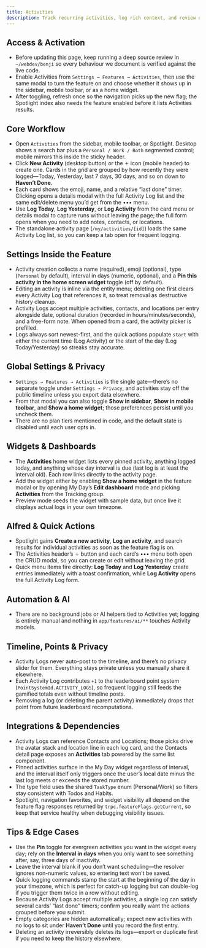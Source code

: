 ```yaml
---
title: Activities
description: Track recurring activities, log rich context, and review everything by recency
---
```


## Access & Activation

- Before updating this page, keep running a deep source review in `~/webdev/benji` so every behaviour we document is verified against the live code.
- Enable Activities from `Settings → Features → Activities`, then use the same modal to turn the feature on and choose whether it shows up in the sidebar, mobile toolbar, or as a home widget.
- After toggling, refresh once so the navigation picks up the new flag; the Spotlight index also needs the feature enabled before it lists Activities results.

## Core Workflow

- Open `Activities` from the sidebar, mobile toolbar, or Spotlight. Desktop shows a search bar plus a `Personal / Work / Both` segmented control; mobile mirrors this inside the sticky header.
- Click **New Activity** (desktop button) or the `＋` icon (mobile header) to create one. Cards in the grid are grouped by how recently they were logged—Today, Yesterday, last 7 days, 30 days, and so on down to **Haven’t Done**.
- Each card shows the emoji, name, and a relative “last done” timer. Clicking opens a details modal with the full Activity Log list and the same edit/delete menu you’d get from the ••• menu.
- Use **Log Today**, **Log Yesterday**, or **Log Activity** from the card menu or details modal to capture runs without leaving the page; the full form opens when you need to add notes, contacts, or locations.
- The standalone activity page (`/my/activities/[id]`) loads the same Activity Log list, so you can keep a tab open for frequent logging.

## Settings Inside the Feature

- Activity creation collects a name (required), emoji (optional), type (`Personal` by default), interval in days (numeric, optional), and a **Pin this activity in the home screen widget** toggle (off by default).
- Editing an activity is inline via the entity menu; deleting one first clears every Activity Log that references it, so treat removal as destructive history cleanup.
- Activity Logs accept multiple activities, contacts, and locations per entry alongside date, optional duration (recorded in hours/minutes/seconds), and a free-form note. When opened from a card, the activity picker is prefilled.
- Logs always sort newest-first, and the quick actions populate `start` with either the current time (Log Activity) or the start of the day (Log Today/Yesterday) so streaks stay accurate.

## Global Settings & Privacy

- `Settings → Features → Activities` is the single gate—there’s no separate toggle under `Settings → Privacy`, and activities stay off the public timeline unless you export data elsewhere.
- From that modal you can also toggle **Show in sidebar**, **Show in mobile toolbar**, and **Show a home widget**; those preferences persist until you uncheck them.
- There are no plan tiers mentioned in code, and the default state is disabled until each user opts in.

## Widgets & Dashboards

- The **Activities** home widget lists every pinned activity, anything logged today, and anything whose day interval is due (last log is at least the interval old). Each row links directly to the activity page.
- Add the widget either by enabling **Show a home widget** in the feature modal or by opening My Day’s **Edit dashboard** mode and picking **Activities** from the Tracking group.
- Preview mode seeds the widget with sample data, but once live it displays actual logs in your own timezone.

## Alfred & Quick Actions

- Spotlight gains **Create a new activity**, **Log an activity**, and search results for individual activities as soon as the feature flag is on.
- The Activities header’s `＋` button and each card’s ••• menu both open the CRUD modal, so you can create or edit without leaving the grid.
- Quick menu items fire directly: **Log Today** and **Log Yesterday** create entries immediately with a toast confirmation, while **Log Activity** opens the full Activity Log form.

## Automation & AI

- There are no background jobs or AI helpers tied to Activities yet; logging is entirely manual and nothing in `app/features/ai/**` touches Activity models.

## Timeline, Points & Privacy

- Activity Logs never auto-post to the timeline, and there’s no privacy slider for them. Everything stays private unless you manually share it elsewhere.
- Each Activity Log contributes `+1` to the leaderboard point system (`PointSystemId.ACTIVITY_LOGS`), so frequent logging still feeds the gamified totals even without timeline posts.
- Removing a log (or deleting the parent activity) immediately drops that point from future leaderboard recomputations.

## Integrations & Dependencies

- Activity Logs can reference Contacts and Locations; those picks drive the avatar stack and location line in each log card, and the Contacts detail page exposes an **Activities** tab powered by the same list component.
- Pinned activities surface in the My Day widget regardless of interval, and the interval itself only triggers once the user’s local date minus the last log meets or exceeds the stored number.
- The type field uses the shared `TaskType` enum (Personal/Work) so filters stay consistent with Todos and Habits.
- Spotlight, navigation favorites, and widget visibility all depend on the feature flag responses returned by `trpc.featureFlags.getCurrent`, so keep that service healthy when debugging visibility issues.

## Tips & Edge Cases

- Use the **Pin** toggle for evergreen activities you want in the widget every day; rely on the **Interval in days** when you only want to see something after, say, three days of inactivity.
- Leave the interval blank if you don’t want scheduling—the resolver ignores non-numeric values, so entering text won’t be saved.
- Quick logging commands stamp the start at the beginning of the day in your timezone, which is perfect for catch-up logging but can double-log if you trigger them twice in a row without editing.
- Because Activity Logs accept multiple activities, a single log can satisfy several cards’ “last done” timers; confirm you really want the actions grouped before you submit.
- Empty categories are hidden automatically; expect new activities with no logs to sit under **Haven’t Done** until you record the first entry.
- Deleting an activity irreversibly deletes its logs—export or duplicate first if you need to keep the history elsewhere.
